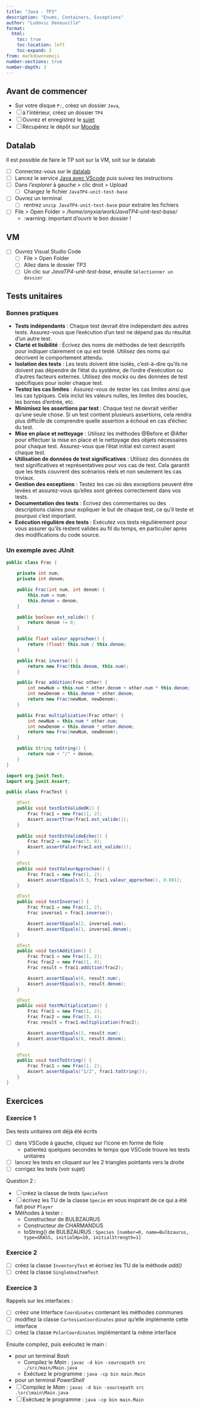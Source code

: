 ```yaml
---
title: "Java - TP3"
description: "Enums, Containers, Exceptions"
author: "Ludovic Deneuville"
format:
  html:
    toc: true
    toc-location: left
    toc-expand: 3
from: markdown+emoji
number-sections: true
number-depth: 3
---
```


## Avant de commencer

- Sur votre disque `P:`, créez un dossier `Java`, 
- [ ] à l'intérieur, créez un dossier `TP4`
- [ ] Ouvrez et enregistrez le [sujet](https://foad-moodle.ensai.fr/pluginfile.php/22185/mod_resource/content/10/TP4.pdf){target="_blank"}
- [ ] Récupérez le dépôt sur [Moodle](https://foad-moodle.ensai.fr/mod/resource/view.php?id=10130){target="_blank"}


## Datalab

Il est possible de faire le TP soit sur la VM, soit sur le datalab

- [ ] Connectez-vous sur le [datalab](https://datalab.sspcloud.fr/){target="_blank"}
- [ ] Lancez le service [Java avec VScode](https://datalab.sspcloud.fr/launcher/ide/vscode-python?version=1.11.26&autoLaunch=true&service.image.custom.enabled=true&service.image.custom.version=%C2%ABodysseu%2Fonyxia-vscode-java%3Aj21%C2%BB){target="_blank"} puis suivez les instructions
- [ ] Dans *l'explorer* à gauche > clic droit > Upload
  - [ ] Chargez le fichier `JavaTP4-unit-test-base`
- [ ] Ouvrez un terminal
  - [ ] rentrez `unzip JavaTP4-unit-test-base` pour extraire les fichiers
- [ ] File > Open Folder > */home/onyxia/work/JavaTP4-unit-test-base/*
  - :warning: important d'ouvrir le bon dossier !


## VM

- [ ] Ouvrez Visual Studio Code
  - [ ] File > Open Folder
  - [ ] Allez dans le dossier *TP3*
  - [ ] Un clic sur *JavaTP4-unit-test-base*, ensuite `Sélectionner un dossier`


## Tests unitaires

### Bonnes pratiques

- **Tests indépendants** : Chaque test devrait être indépendant des autres tests. Assurez-vous que l'exécution d'un test ne dépend pas du résultat d'un autre test.
- **Clarté et lisibilité** : Écrivez des noms de méthodes de test descriptifs pour indiquer clairement ce qui est testé. Utilisez des noms qui décrivent le comportement attendu.
- **Isolation des tests** : Les tests doivent être isolés, c'est-à-dire qu'ils ne doivent pas dépendre de l'état du système, de l'ordre d'exécution ou d'autres facteurs externes. Utilisez des mocks ou des données de test spécifiques pour isoler chaque test.
- **Testez les cas limites** : Assurez-vous de tester les cas limites ainsi que les cas typiques. Cela inclut les valeurs nulles, les limites des boucles, les bornes d'entrée, etc.
- **Minimisez les assertions par test** : Chaque test ne devrait vérifier qu'une seule chose. Si un test contient plusieurs assertions, cela rendra plus difficile de comprendre quelle assertion a échoué en cas d'échec du test.
- **Mise en place et nettoyage** : Utilisez les méthodes @Before et @After pour effectuer la mise en place et le nettoyage des objets nécessaires pour chaque test. Assurez-vous que l'état initial est correct avant chaque test.
- **Utilisation de données de test significatives** : Utilisez des données de test significatives et représentatives pour vos cas de test. Cela garantit que les tests couvrent des scénarios réels et non seulement les cas triviaux.
- **Gestion des exceptions** : Testez les cas où des exceptions peuvent être levées et assurez-vous qu'elles sont gérées correctement dans vos tests.
- **Documentation des tests** : Écrivez des commentaires ou des descriptions claires pour expliquer le but de chaque test, ce qu'il teste et pourquoi c'est important.
- **Exécution régulière des tests** : Exécutez vos tests régulièrement pour vous assurer qu'ils restent valides au fil du temps, en particulier après des modifications du code source.


### Un exemple avec JUnit

```.java
public class Frac {

    private int num;
    private int denom;

    public Frac(int num, int denom) {
        this.num = num;
        this.denom = denom;
    }

    public boolean est_valide() {
        return denom != 0;
    }

    public float valeur_approchee() {
        return (float) this.num / this.denom;
    }

    public Frac inverse() {
        return new Frac(this.denom, this.num);
    }

    public Frac addition(Frac other) {
        int newNum = this.num * other.denom + other.num * this.denom;
        int newDenom = this.denom * other.denom;
        return new Frac(newNum, newDenom);
    }

    public Frac multiplication(Frac other) {
        int newNum = this.num * other.num;
        int newDenom = this.denom * other.denom;
        return new Frac(newNum, newDenom);
    }

    public String toString() {
        return num + "/" + denom;
    }
}
```


```.java
import org.junit.Test;
import org.junit.Assert;

public class FracTest {

    @Test
    public void testEstValideOK() {
        Frac frac1 = new Frac(1, 2);
        Assert.assertTrue(frac1.est_valide());
    }
    
    public void testEstValideEchec() {
        Frac frac2 = new Frac(3, 0);
        Assert.assertFalse(frac2.est_valide());
    }

    @Test
    public void testValeurApprochee() {
        Frac frac1 = new Frac(1, 2);
        Assert.assertEquals(0.5, frac1.valeur_approchee(), 0.001);
    }

    @Test
    public void testInverse() {
        Frac frac1 = new Frac(1, 2);
        Frac inverse1 = frac1.inverse();

        Assert.assertEquals(2, inverse1.num);
        Assert.assertEquals(1, inverse1.denom);
    }

    @Test
    public void testAddition() {
        Frac frac1 = new Frac(1, 2);
        Frac frac2 = new Frac(1, 4);
        Frac result = frac1.addition(frac2);

        Assert.assertEquals(6, result.num);
        Assert.assertEquals(8, result.denom);
    }

    @Test
    public void testMultiplication() {
        Frac frac1 = new Frac(1, 2);
        Frac frac2 = new Frac(3, 4);
        Frac result = frac1.multiplication(frac2);

        Assert.assertEquals(3, result.num);
        Assert.assertEquals(8, result.denom);
    }

    @Test
    public void testToString() {
        Frac frac1 = new Frac(1, 2);
        Assert.assertEquals("1/2", frac1.toString());
    }
}

```


## Exercices

### Exercice 1

Des tests unitaires ont déjà été écrits

- [ ] dans VSCode à gauche, cliquez sur l'icone en forme de fiole
  - patientez quelques secondes le temps que VSCode trouve les tests unitaires
- [ ] lancez les tests en cliquant sur les 2 triangles pointants vers la droite
- [ ] corrigez les tests (voir sujet)

Question 2 :

- [ ] créez la classe de tests `SpecieTest`
- [ ] écrivez les TU de la classe `Specie` en vous inspirant de ce qui a été fait pour `Player`
- Méthodes à tester :
  - Constructeur de BULBZAURUS 
  - Constructeur de CHARMANDUS
  - toString() de BULBZAURUS : `Species [number=0, name=Bulbzaurus, type=GRASS, initialHp=10, initialStrength=1]`

### Exercice 2

- [ ] créez la classe `InventoryTest` et écrivez les TU de la méthode *add()*
- [ ] créez la classe `SingleUseItemTest`



### Exercice 3

 Rappels sur les interfaces :

- [ ] créez une Interface `Coordinates` contenant les méthodes communes
- [ ] modifiez la classe `CartesianCoordinates` pour qu'elle implémente cette interface
- [ ] créez la classe `PolarCoordinates` implémentant la même interface

Ensuite compilez, puis exécutez le main :

- pour un terminal *Bash*
  - Compilez le *Main* : `javac -d bin -sourcepath src ./src/main/Main.java`
  - Exéctuez le programme : `java -cp bin main.Main`
- pour un terminal *PowerShell*
- [ ] Compilez le *Main* : `javac -d bin -sourcepath src .\src\main\Main.java`
- [ ] Exéctuez le programme : `java -cp bin main.Main`




